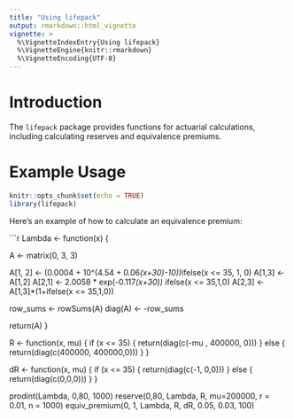 ```yaml
---
title: "Using lifepack"
output: rmarkdown::html_vignette
vignette: >
  %\VignetteIndexEntry{Using lifepack}
  %\VignetteEngine{knitr::rmarkdown}
  %\VignetteEncoding{UTF-8}
---
```


# Introduction

The `lifepack` package provides functions for actuarial calculations, including calculating reserves and equivalence premiums.

# Example Usage
```r
knitr::opts_chunk$set(echo = TRUE)
library(lifepack)
```
Here’s an example of how to calculate an equivalence premium:



```r



Lambda <- function(x) {

  A <- matrix(0, 3, 3)
  

  A[1, 2] <- (0.0004 + 10^(4.54 + 0.06*(x+30)-10))*ifelse(x <= 35, 1, 0)
  A[1,3]  <- A[1,2]
  A[2,1] <- 2.0058 * exp(-0.117*(x+30)) * ifelse(x <= 35,1,0)
  A[2,3] <- A[1,3]*(1+ifelse(x <= 35,1,0))

  row_sums <- rowSums(A)
  diag(A) <- -row_sums
  
  return(A)
}


R <- function(x, mu) {
  if (x <= 35) {
    return(diag(c(-mu , 400000, 0)))
  } else {
    return(diag(c(400000, 400000,0)))
  }
}

dR <- function(x, mu) {
  if (x <= 35) {
    return(diag(c(-1, 0,0)))
  } else {
    return(diag(c(0,0,0)))
  }
}



prodint(Lambda, 0,80, 1000)
reserve(0,80, Lambda, R, mu=200000, r = 0.01, n = 1000)
equiv_premium(0, 1, Lambda, R, dR, 0.05, 0.03, 100)
